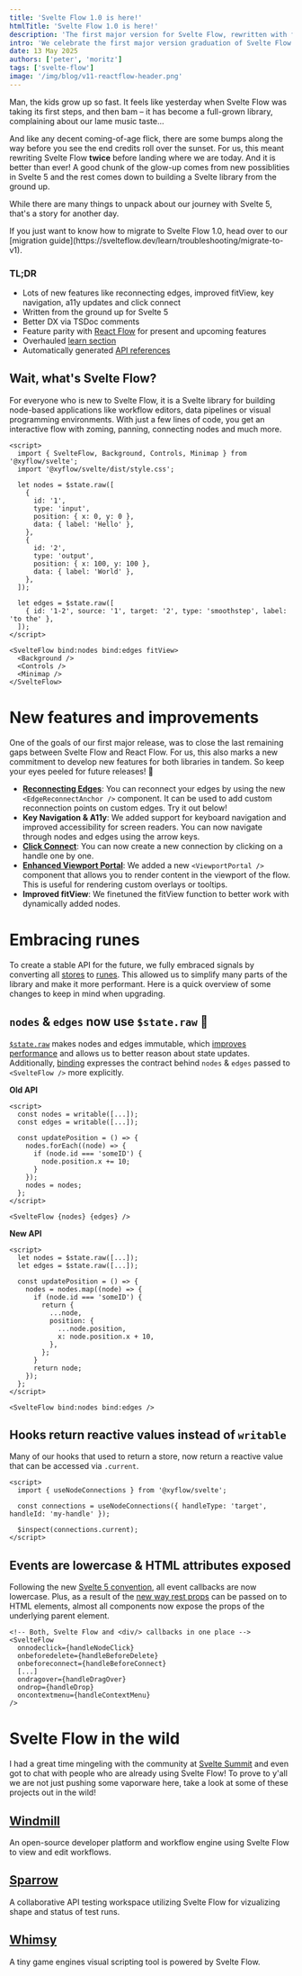 ```yaml
---
title: 'Svelte Flow 1.0 is here!'
htmlTitle: 'Svelte Flow 1.0 is here!'
description: 'The first major version for Svelte Flow, rewritten with full support for Svelte 5 and many new features.'
intro: 'We celebrate the first major version graduation of Svelte Flow with a full Svelte 5 rewrite and many new features.'
date: 13 May 2025
authors: ['peter', 'moritz']
tags: ['svelte-flow']
image: '/img/blog/v11-reactflow-header.png'
---
```



Man, the kids grow up so fast. It feels like yesterday when Svelte Flow was taking its first steps, and then bam – it has become a full-grown library, complaining about our lame music taste...

And like any decent coming-of-age flick, there are some bumps along the way before you see the end credits roll over the sunset. For us, this meant rewriting Svelte Flow **twice** before landing where we are today. And it is better than ever! A good chunk of the glow-up comes from new possiblities in Svelte 5 and the rest comes down to building a Svelte library from the ground up.

While there are many things to unpack about our journey with Svelte 5, that's a story for another day.

<Callout type="info">
  If you just want to know how to migrate to Svelte Flow 1.0, head over to our [migration
  guide](https://svelteflow.dev/learn/troubleshooting/migrate-to-v1).
</Callout>

### TL;DR

<div style={{ marginTop: -10 }} />

- Lots of new features like reconnecting edges, improved fitView, key navigation, a11y updates and click connect
- Written from the ground up for Svelte 5
- Better DX via TSDoc comments
- Feature parity with [React Flow](https://reactflow.dev) for present and upcoming features
- Overhauled [learn section](https://svelteflow.dev/learn)
- Automatically generated [API references](https://svelteflow.dev/api-reference)

## Wait, what's Svelte Flow?

For everyone who is new to Svelte Flow, it is a Svelte library for building node-based applications like workflow editors, data pipelines or visual programming environments. With just a few lines of code, you get an interactive flow with zoming, panning, connecting nodes and much more.

```svelte filename="App.svelte"
<script>
  import { SvelteFlow, Background, Controls, Minimap } from '@xyflow/svelte';
  import '@xyflow/svelte/dist/style.css';

  let nodes = $state.raw([
    {
      id: '1',
      type: 'input',
      position: { x: 0, y: 0 },
      data: { label: 'Hello' },
    },
    {
      id: '2',
      type: 'output',
      position: { x: 100, y: 100 },
      data: { label: 'World' },
    },
  ]);

  let edges = $state.raw([
    { id: '1-2', source: '1', target: '2', type: 'smoothstep', label: 'to the' },
  ]);
</script>

<SvelteFlow bind:nodes bind:edges fitView>
  <Background />
  <Controls />
  <Minimap />
</SvelteFlow>
```

<Bleed>
  <RemoteCodeViewer
    route="posts/announcement"
    framework="svelte"
    showEditor={false}
    showOpenInStackblitz={false}
    showOpenInCodeSandbox={false}
  />
</Bleed>

# New features and improvements

One of the goals of our first major release, was to close the last remaining gaps between Svelte Flow and React Flow. For us, this also marks a new commitment to develop new features for both libraries in tandem. So keep your eyes peeled for future releases! 👀

- **[Reconnecting Edges]()**: You can reconnect your edges by using the new `<EdgeReconnectAnchor />` component. It can be used to add custom reconnection points on custom edges. Try it out below!
- **Key Navigation & A11y**: We added support for keyboard navigation and improved accessibility for screen readers. You can now navigate through nodes and edges using the arrow keys.
- **[Click Connect]()**: You can now create a new connection by clicking on a handle one by one.
- **[Enhanced Viewport Portal]()**: We added a new `<ViewportPortal />` component that allows you to render content in the viewport of the flow. This is useful for rendering custom overlays or tooltips.
- **Improved fitView**: We finetuned the fitView function to better work with dynamically added nodes.

# Embracing runes

To create a stable API for the future, we fully embraced signals by converting all [stores](https://svelte.dev/docs/svelte/stores) to [runes](https://svelte.dev/docs/svelte/what-are-runes). This allowed us to simplify many parts of the library and make it more performant. Here is a quick overview of some changes to keep in mind when upgrading.

## `nodes` & `edges` now use `$state.raw` 🦁

[`$state.raw`](https://svelte.dev/docs/svelte/$state#$state.raw) makes nodes and edges immutable, which [improves performance](https://svelte.dev/playground/e6f804ba6da348bc8b6a0a13c59672cb?version=5.19.0) and allows us to better reason about state updates. Additionally, [binding](https://svelte.dev/docs/svelte/$bindable) expresses the contract behind `nodes` & `edges` passed to `<SvelteFlow />` more explicitly.

**Old API**

```svelte
<script>
  const nodes = writable([...]);
  const edges = writable([...]);

  const updatePosition = () => {
    nodes.forEach((node) => {
      if (node.id === 'someID') {
        node.position.x += 10;
      }
    });
    nodes = nodes;
  };
</script>

<SvelteFlow {nodes} {edges} />
```

**New API**

```svelte
<script>
  let nodes = $state.raw([...]);
  let edges = $state.raw([...]);

  const updatePosition = () => {
    nodes = nodes.map((node) => {
      if (node.id === 'someID') {
        return {
          ...node,
          position: {
            ...node.position,
            x: node.position.x + 10,
          },
        };
      }
      return node;
    });
  };
</script>

<SvelteFlow bind:nodes bind:edges />
```

## Hooks return reactive values instead of `writable`

Many of our hooks that used to return a store, now return a reactive value that can be accessed via `.current`.

```svelte
<script>
  import { useNodeConnections } from '@xyflow/svelte';

  const connections = useNodeConnections({ handleType: 'target', handleId: 'my-handle' });

  $inspect(connections.current);
</script>
```

## Events are lowercase & HTML attributes exposed

Following the new [Svelte 5 convention](https://svelte.dev/docs/svelte/v5-migration-guide#Event-changes), all event callbacks are now lowercase.
Plus, as a result of the [new way rest props](https://svelte.dev/docs/svelte/$props#Rest-props) can be passed on to HTML elements, almost all components now expose the props of the underlying parent element.

```svelte
<!-- Both, Svelte Flow and <div/> callbacks in one place -->
<SvelteFlow
  onnodeclick={handleNodeClick}
  onbeforedelete={handleBeforeDelete}
  onbeforeconnect={handleBeforeConnect}
  [...]
  ondragover={handleDragOver}
  ondrop={handleDrop}
  oncontextmenu={handleContextMenu}
/>
```

# Svelte Flow in the wild

I had a great time mingeling with the community at [Svelte Summit](https://sveltesummit.com/) and even got to chat with people who are already using Svelte Flow! To prove to y'all we are not just pushing some vaporware here, take a look at some of these projects out in the wild!

## [Windmill](https://windmill.dev/)

An open-source developer platform and workflow engine using Svelte Flow to view and edit workflows.

## [Sparrow](https://sparrowapp.dev/)

A collaborative API testing workspace utilizing Svelte Flow for vizualizing shape and status of test runs.

## [Whimsy](https://whimsy.rocks/)

A tiny game engines visual scripting tool is powered by Svelte Flow.
